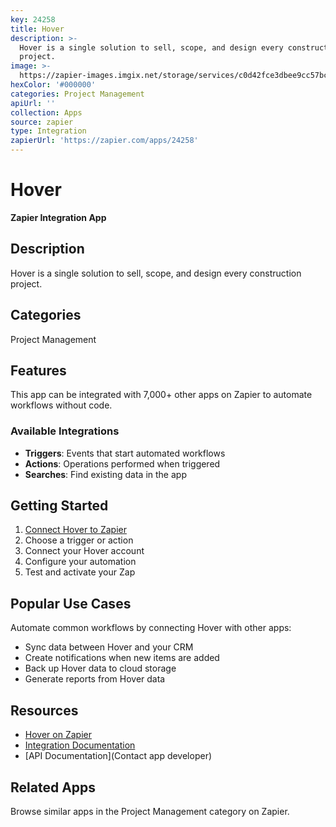 ```yaml
---
key: 24258
title: Hover
description: >-
  Hover is a single solution to sell, scope, and design every construction
  project.
image: >-
  https://zapier-images.imgix.net/storage/services/c0d42fce3dbee9cc57bc4318bdb183ff.png?auto=format%2Ccompress&ixlib=python-3.0.0&q=50
hexColor: '#000000'
categories: Project Management
apiUrl: ''
collection: Apps
source: zapier
type: Integration
zapierUrl: 'https://zapier.com/apps/24258'
---
```

# Hover

**Zapier Integration App**

## Description

Hover is a single solution to sell, scope, and design every construction project.

## Categories

Project Management

## Features

This app can be integrated with 7,000+ other apps on Zapier to automate workflows without code.

### Available Integrations

- **Triggers**: Events that start automated workflows
- **Actions**: Operations performed when triggered
- **Searches**: Find existing data in the app

## Getting Started

1. [Connect Hover to Zapier](https://zapier.com/apps/24258)
2. Choose a trigger or action
3. Connect your Hover account
4. Configure your automation
5. Test and activate your Zap

## Popular Use Cases

Automate common workflows by connecting Hover with other apps:

- Sync data between Hover and your CRM
- Create notifications when new items are added
- Back up Hover data to cloud storage
- Generate reports from Hover data

## Resources

- [Hover on Zapier](https://zapier.com/apps/24258)
- [Integration Documentation](https://zapier.com/apps/24258/integrations)
- [API Documentation](Contact app developer)

## Related Apps

Browse similar apps in the Project Management category on Zapier.
